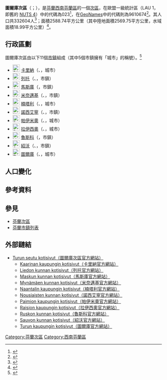 {{Infobox settlement
| name                    = 圖爾庫次區
| settlement_type         = [[芬蘭次區|次區]]
| native_name             =Turun seutukunta
| native_name_lang        = fi
| image_map               =Turun.seutukunta.sijainti.Suomi.2020.svg
| subdivision_type        = [[世界政區索引|國家]]
| subdivision_name        = {{flag|Finland}}
| subdivision_type1        = [[芬蘭行政區|行政區]]
| subdivision_name1        = [[西南芬蘭區|西南芬蘭區]]
| population_footnotes    = <ref name="Population" />
| population_total        = 332604
| population_as_of        = 2020
| area_footnotes          = <ref name="Area" />
| area_total_km2          = 2588.74
| area_land_km2           = 2569.75
| area_water_km2          = 18.99
| population_density_km2  = auto
| coordinates             = {{Coord|60.50913|22.21251|display=title,inline}}
| coordinates_footnotes   = <ref name="GeoNames" />
| timezone1               = [[歐洲東部時間|EET]]<ref>{{Cite web|url=https://www.timeanddate.com/worldclock/finland/helsinki|title=Current Local Time in Helsinki, Finland|website=Time and Date|language=en|access-date=2020-07-16|archive-date=2020-08-04|archive-url=https://web.archive.org/web/20200804053117/https://www.timeanddate.com/worldclock/finland/helsinki|dead-url=no}}</ref>
| utc_offset1             = +2
| timezone1_DST           = [[歐洲東部夏令時間|EEST]]<ref>{{Cite web|url=https://www.timeanddate.com/time/change/finland/helsinki|title=Clock Changes in Helsinki, Finland|website=Time and Date|language=en|access-date=2020-07-16|archive-date=2020-08-04|archive-url=https://web.archive.org/web/20200804053109/https://www.timeanddate.com/time/change/finland/helsinki|dead-url=no}}</ref>
| utc_offset1_DST         = +3
| blank_name              = [[GeoNames|GeoNames]]<ref name="GeoNames" />
| blank_info              = 9610674
| blank1_name             = LAU 1（NUTS 4）<ref name="LAU" />
| blank1_info              = 023
}}
'''圖爾庫次區'''（{{lang-fi|Turun seutukunta}}；{{lang-sv|Åbo ekonomiska region}}），是[[芬蘭共和國|芬蘭]][[西南芬蘭區|西南芬蘭區]]的一個[[芬蘭次區|次區]]，在歐盟一級{{tsl|fr|Unité administrative locale|地方行政單位}}統計區（LAU 1，即舊的 [[地域統計單位命名法|NUTS 4]]）中的代碼為023<ref name="LAU">{{Cite web |url=http://tilastokeskus.fi/meta/luokitukset/seutukunta/001-2013/index_sv.html |title=Förteckning över ekonomiska regioner |publisher=Statistikcentralen |language=sv |access-date=2013-12-25 |archive-date=2013-11-11 |archive-url=https://web.archive.org/web/20131111091437/http://tilastokeskus.fi/meta/luokitukset/seutukunta/001-2013/index_sv.html |dead-url=no }}</ref>，在[[GeoNames|GeoNames]]中的代碼則為9610674<ref name="GeoNames">{{Cite web |url = https://www.geonames.org/9610674 |title = GeoNames - Turku (9610674) |access-date = 2020-07-14 |website=[[GeoNames|GeoNames]] |language = en}}</ref>。其人口共332604人<ref name="Population">{{Cite web |url = http://pxnet2.stat.fi/PXWeb/pxweb/fi/StatFin/StatFin__vrm__vamuu/statfin_vamuu_pxt_11lj.px/table/tableViewLayout1/ |title = Väestörakenteen ennakkotiedot alueittain, 2020M01*-2020M05* |date = 2020-01-31 |publisher = Tilastokeskus |access-date = 2020-07-13 |language = fi |archive-date = 2020-12-14 |archive-url = https://web.archive.org/web/20201214201953/http://pxnet2.stat.fi/PXWeb/pxweb/fi/StatFin/StatFin__vrm__vamuu/statfin_vamuu_pxt_11lj.px/ |dead-url = yes }}</ref>；面積2588.74平方公里（其中陸地面積2569.75平方公里，水域面積18.99平方公里）<ref name="Area">{{Cite web |url = https://www.maanmittauslaitos.fi/sites/maanmittauslaitos.fi/files/attachments/2020/01/Vuoden_2020_pinta-alatilasto_kunnat_maakunnat.xlsx |title = Pinta-alat kunnittain (Excel) 2020-01-01 |date = 2020-01-01 |publisher = Maanmittauslaitos |access-date = 2020-07-13 |language = fi |archive-date = 2020-07-10 |archive-url = https://web.archive.org/web/20200710123737/https://www.maanmittauslaitos.fi/sites/maanmittauslaitos.fi/files/attachments/2020/01/Vuoden_2020_pinta-alatilasto_kunnat_maakunnat.xlsx |dead-url = yes }}</ref>。

== 行政區劃 ==
圖爾庫次區由以下11個[[芬蘭市鎮|市鎮]]組成（其中5個市鎮擁有「城市」的稱號）。<ref name="Lappi">{{Cite web |language=fi |url=http://www.patio.fi/PatioWeb/facelets/suomenaluejaot/suomenaluejaot.faces |title=Finlands regionindelning på |website=www.patio.fi. |archive-url=https://web.archive.org/web/20121022111321/http://www.patio.fi/PatioWeb/facelets/suomenaluejaot/suomenaluejaot.faces |archive-date=2012-10-22 |accessdate=2020-07-20 |dead-url=yes }}</ref>
* [[File:Piikkiö.vaakuna.svg|23px]] [[卡里納|卡里納]]（{{lang-fi|Kaarina}}、{{lang-sv|S:t Karins}}，城市）
* [[File:Lieto_vaakuna.svg|23px]] [[列托|列托]]（{{lang-fi|Lieto}}、{{lang-sv|Lundo}}，市鎮）
* [[File:Askainen.vaakuna.svg|23px]] [[馬斯庫|馬斯庫]]（{{lang|fi|Masku}}，市鎮）
* [[File:Mynämäki.vaakuna.svg|23px]] [[米奈邁基|米奈邁基]]（{{lang-fi|Mynämäki}}、{{lang-sv|Virmo}}，市鎮）
* [[File:Naantali.vaakuna.svg|23px]] [[楠塔利|楠塔利]]（{{lang-fi|Naantali}}、{{lang-sv|Nådendal}}，城市）
* [[File:Nousiainen.vaakuna.svg|23px]] [[諾西艾寧|諾西艾寧]]（{{lang-fi|Nousiainen}}、{{lang-sv|Nousis}}，市鎮）
* [[File:Paimio_vaakuna.svg|23px]] [[帕伊米奧|帕伊米奧]]（{{lang-fi|Paimio}}、{{lang-sv|Pemar}}，城市）
* [[File:Raisio.vaakuna.svg|23px]] [[拉伊西奧|拉伊西奧]]（{{lang-fi|Raisio}}、{{lang-sv|Reso}}，城市）
* [[File:Vahto.vaakuna.svg|23px]] [[魯斯科|魯斯科]]（{{lang|fi|Rusko}}，市鎮）
* [[File:Sauvo.vaakuna.svg|23px]] [[紹沃_(芬蘭)|紹沃]]（{{lang-fi|Sauvo}}、{{lang-sv|Sagu}}，市鎮）
* [[File:Turku.vaakuna.svg|23px]] [[圖爾庫|圖爾庫]]（{{lang-fi|Turku}}、{{lang-sv|Åbo}}，城市）

== 人口變化 ==
{{Bar box
|title   =  圖爾庫次區1980年－2015年的人口變化圖
|titlebar=  #DDD
|width   =  600px
|barwidth=  500px
|left1   =  年
|right1  =  人口
|float   =  left
|bars    =  
{{bar pixel|1980|#0099FF|377||254 092}}
{{bar pixel|1985|#0099FF|389||261 772}}
{{bar pixel|1990|#0099FF|399||268 920}}
{{bar pixel|1995|#0099FF|416||279 902}}
{{bar pixel|2000|#0099FF|435||292 951}}
{{bar pixel|2005|#0099FF|449||302 128}}
{{bar pixel|2010|#0099FF|462||311 300}}
{{bar pixel|2015|#0099FF|480||323 185}}
|caption = 來源：Tilastokeskus.<ref>{{Cite web | url = http://pxnet2.stat.fi/PXWeb/pxweb/fi/StatFin/StatFin__vrm__vaerak/statfin_vaerak_pxt_011.px | title = Väestö kielen mukaan sekä ulkomaan kansalaisten määrä ja maa-pinta-ala alueittain 1980 - 2016 | publisher = Tilastokeskus | access-date = 2018-01-18 | language = fi | archive-date = 2019-03-06 | archive-url = https://web.archive.org/web/20190306095508/http://pxnet2.stat.fi/PXWeb/pxweb/fi/StatFin/StatFin__vrm__vaerak/statfin_vaerak_pxt_011.px/ | dead-url = yes }}</ref>
}}
{{clear}}

== 參考資料 ==
{{reflist}}

== 參見 ==
* [[芬蘭次區|芬蘭次區]]
* [[芬蘭市鎮列表|芬蘭市鎮列表]]

== 外部鏈結 ==
* [http://www.turunseutu.net/ Turun seutu kotisivut（圖爾庫次區官方網站）] {{Wayback|url=http://www.turunseutu.net/ |date=20201028202304 }} {{fi icon}}
** [http://www.kaarina.fi/ Kaarinan kaupungin kotisivut（卡里納官方網站）] {{Wayback|url=http://www.kaarina.fi/ |date=20200604004007 }} {{fi icon}}
** [http://www.lieto.fi/ Liedon kunnan kotisivut（列托官方網站）] {{Wayback|url=http://www.lieto.fi/ |date=20041210165439 }} {{fi icon}}
** [http://www.masku.fi/ Maskun kunnan kotisivut（馬斯庫官方網站）] {{Wayback|url=http://www.masku.fi/ |date=20200831184639 }} {{fi icon}}
** [http://www.mynamaki.fi/ Mynämäen kunnan kotisivut（米奈邁基官方網站）] {{Wayback|url=http://www.mynamaki.fi/ |date=20201025155118 }} {{fi icon}}
** [http://www.naantali.fi/ Naantalin kaupungin kotisivut（楠塔利官方網站）] {{Wayback|url=http://www.naantali.fi/ |date=20090208233403 }} {{fi icon}}
** [http://www.nousiainen.fi/ Nousiaisten kunnan kotisivut（諾西艾寧官方網站）]{{Wayback|url=http://www.nousiainen.fi/ |date=20130616161125 }} {{fi icon}}
** [http://www.paimio.fi/ Paimion kaupungin kotisivut（帕伊米奧官方網站）] {{Wayback|url=http://www.paimio.fi/ |date=20210117153048 }} {{fi icon}}
** [http://www.raisio.fi/ Raision kaupungin kotisivut（拉伊西奧官方網站）] {{Wayback|url=http://www.raisio.fi/ |date=20181205171636 }} {{fi icon}}
** [http://www.rusko.fi/ Ruskon kunnan kotisivut（魯斯科官方網站）] {{Wayback|url=http://www.rusko.fi/ |date=20201029033017 }} {{fi icon}}
** [http://www.sauvo.fi/ Sauvon kunnan kotisivut（紹沃官方網站）] {{Wayback|url=http://www.sauvo.fi/ |date=20130510153948 }} {{fi icon}}
** [http://www.turku.fi/ Turun kaupungin kotisivut（圖爾庫官方網站）] {{Wayback|url=http://www.turku.fi/ |date=20210112191431 }} {{fi icon}}

{{芬蘭次區}}
[[Category:芬蘭次區|Category:芬蘭次區]]
[[Category:西南芬蘭區|Category:西南芬蘭區]]